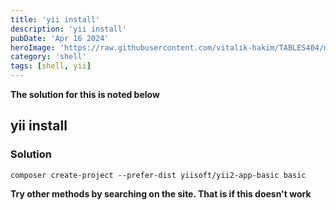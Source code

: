 ```yaml
---
title: 'yii install'
description: 'yii install'
pubDate: 'Apr 16 2024'
heroImage: 'https://raw.githubusercontent.com/vitalik-hakim/TABLES404/main/error_b/SHELL.jpg'
category: 'shell'
tags: [shell, yii]
---
```


**The solution for this is noted below**

## yii install

### Solution

```shell
composer create-project --prefer-dist yiisoft/yii2-app-basic basic
```

**Try other methods by searching on the site. That is if this doesn't work**
